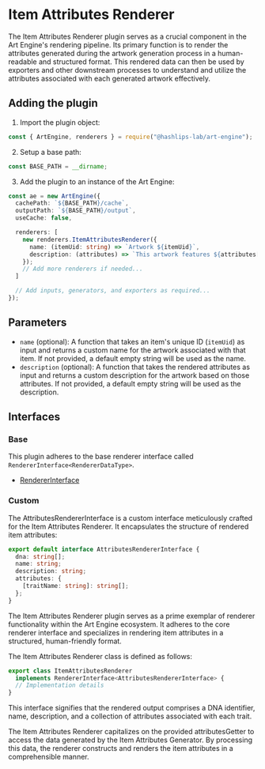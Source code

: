 # Item Attributes Renderer

The Item Attributes Renderer plugin serves as a crucial component in the Art Engine's rendering pipeline. Its primary function is to render the attributes generated during the artwork generation process in a human-readable and structured format. This rendered data can then be used by exporters and other downstream processes to understand and utilize the attributes associated with each generated artwork effectively.

## Adding the plugin

1.  Import the plugin object:

```ts copy
const { ArtEngine, renderers } = require("@hashlips-lab/art-engine");
```

2. Setup a base path:

```ts copy
const BASE_PATH = __dirname;
```

3. Add the plugin to an instance of the Art Engine:

```ts copy
const ae = new ArtEngine({
  cachePath: `${BASE_PATH}/cache`,
  outputPath: `${BASE_PATH}/output`,
  useCache: false,

  renderers: [
    new renderers.ItemAttributesRenderer({
      name: (itemUid: string) => `Artwork ${itemUid}`,
      description: (attributes) => `This artwork features ${attributes["Color"]} colors.`,
    });
    // Add more renderers if needed...
  ]

  // Add inputs, generators, and exporters as required...
});
```

## Parameters

- `name` (optional): A function that takes an item's unique ID (`itemUid`) as input and returns a custom name for the artwork associated with that item. If not provided, a default empty string will be used as the name.
- `description` (optional): A function that takes the rendered attributes as input and returns a custom description for the artwork based on those attributes. If not provided, a default empty string will be used as the description.

## Interfaces

### Base

This plugin adheres to the base renderer interface called `RendererInterface<RendererDataType>`.

- [RendererInterface](../../custom-plugins/renderers/interface)

### Custom

The AttributesRendererInterface is a custom interface meticulously crafted for the Item Attributes Renderer. It encapsulates the structure of rendered item attributes:

```ts copy
export default interface AttributesRendererInterface {
  dna: string[];
  name: string;
  description: string;
  attributes: {
    [traitName: string]: string[];
  };
}
```

The Item Attributes Renderer plugin serves as a prime exemplar of renderer functionality within the Art Engine ecosystem. It adheres to the core renderer interface and specializes in rendering item attributes in a structured, human-friendly format.

The Item Attributes Renderer class is defined as follows:

```ts copy
export class ItemAttributesRenderer
  implements RendererInterface<AttributesRendererInterface> {
  // Implementation details
}
```

This interface signifies that the rendered output comprises a DNA identifier, name, description, and a collection of attributes associated with each trait.

The Item Attributes Renderer capitalizes on the provided attributesGetter to access the data generated by the Item Attributes Generator. By processing this data, the renderer constructs and renders the item attributes in a comprehensible manner.
